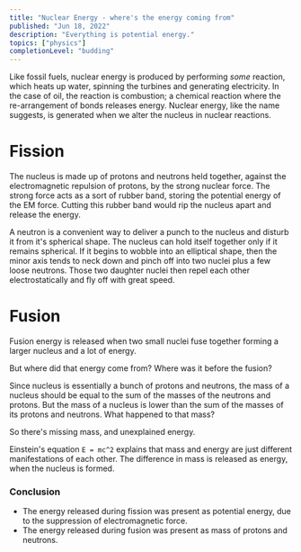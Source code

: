 ```yaml
---
title: "Nuclear Energy - where's the energy coming from"
published: "Jun 18, 2022"
description: "Everything is potential energy."
topics: ["physics"]
completionLevel: "budding"
---
```


Like fossil fuels, nuclear energy is produced by performing *some* reaction, which heats up water, spinning the turbines and generating electricity. In the case of oil, the reaction is combustion; a chemical reaction where the re-arrangement of bonds releases energy. Nuclear energy, like the name suggests, is generated when we alter the nucleus in nuclear reactions.

# Fission

The nucleus is made up of protons and neutrons held together, against the electromagnetic repulsion of protons, by the strong nuclear force. The strong force acts as a sort of rubber band, storing the potential energy of the EM force. Cutting this rubber band would rip the nucleus apart and release the energy.

A neutron is a convenient way to deliver a punch to the nucleus and disturb it from it's spherical shape. The nucleus can hold itself together only if it remains spherical. If it begins to wobble into an elliptical shape, then the minor axis tends to neck down and pinch off into two nuclei plus a few loose neutrons. Those two daughter nuclei then repel each other electrostatically and fly off with great speed.

# Fusion

Fusion energy is released when two small nuclei fuse together forming a larger nucleus and a lot of energy.

But where did that energy come from? Where was it before the fusion?

Since nucleus is essentially a bunch of protons and neutrons, the mass of a nucleus should be equal to the sum of the masses of the neutrons and protons. But the mass of a nucleus is lower than the sum of the masses of its protons and neutrons. What happened to that mass?

So there's missing mass, and unexplained energy.

Einstein's equation `E = mc^2` explains that mass and energy are just different manifestations of each other. The difference in mass is released as energy, when the nucleus is formed.

### Conclusion

- The energy released during fission was present as potential energy, due to the suppression of electromagnetic force.
- The energy released during fusion was present as mass of protons and neutrons.

